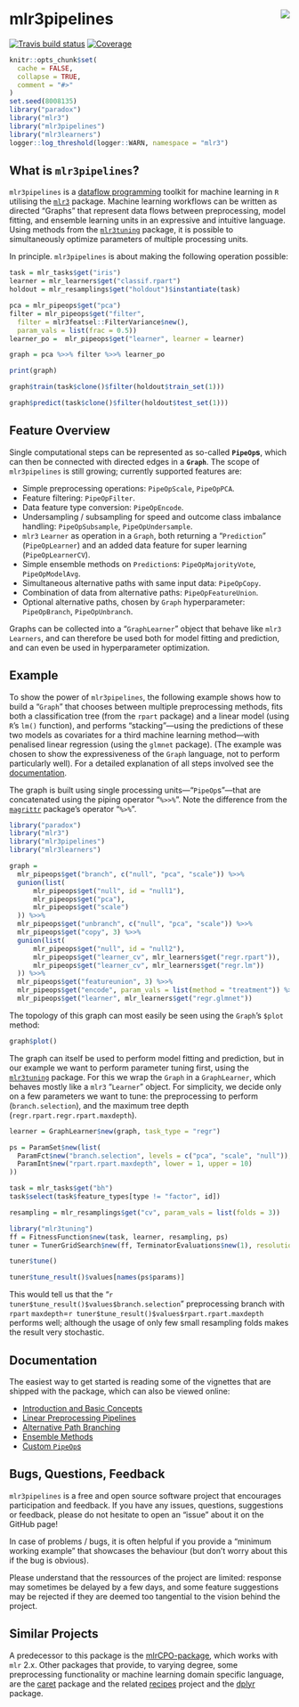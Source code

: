# mlr3pipelines <img src="man/figures/logo.png" align="right" />

[![Travis build status](https://travis-ci.com/mlr-org/mlr3pipelines.svg?branch=master)](https://travis-ci.com/mlr-org/mlr3pipelines)
[![Coverage](https://codecov.io/github/mlr-org/mlr3pipelines/branch/master/graphs/badge.svg)](https://codecov.io/github/mlr-org/mlr3pipelines)

```r
knitr::opts_chunk$set(
  cache = FALSE,
  collapse = TRUE,
  comment = "#>"
)
set.seed(8008135)
library("paradox")
library("mlr3")
library("mlr3pipelines")
library("mlr3learners")
logger::log_threshold(logger::WARN, namespace = "mlr3")
```

## What is `mlr3pipelines`?

`mlr3pipelines` is a [dataflow programming](https://en.wikipedia.org/wiki/Dataflow_programming) toolkit for machine learning in `R` utilising the [`mlr3`](https://github.com/mlr-org/mlr3) package. Machine learning workflows can be written as directed "Graphs" that represent data flows between preprocessing, model fitting, and ensemble learning units in an expressive and intuitive language. Using methods from the [`mlr3tuning`](https://github.com/mlr-org/mlr3tuning) package, it is possible to simultaneously optimize parameters of multiple processing units.

In principle. `mlr3pipelines` is about making the following operation possible:
```r
task = mlr_tasks$get("iris")
learner = mlr_learners$get("classif.rpart")
holdout = mlr_resamplings$get("holdout")$instantiate(task)

pca = mlr_pipeops$get("pca")
filter = mlr_pipeops$get("filter",
  filter = mlr3featsel::FilterVariance$new(),
  param_vals = list(frac = 0.5))
learner_po =  mlr_pipeops$get("learner", learner = learner)

graph = pca %>>% filter %>>% learner_po

print(graph)

graph$train(task$clone()$filter(holdout$train_set(1)))

graph$predict(task$clone()$filter(holdout$test_set(1)))
```

## Feature Overview

Single computational steps can be represented as so-called **`PipeOp`s**, which can then be connected with directed edges in a **`Graph`**. The scope of `mlr3pipelines` is still growing; currently supported features are:

* Simple preprocessing operations: `PipeOpScale`, `PipeOpPCA`.
* Feature filtering: `PipeOpFilter`.
* Data feature type conversion: `PipeOpEncode`.
* Undersampling / subsampling for speed and outcome class imbalance handling: `PipeOpSubsample`, `PipeOpUndersample`.
* `mlr3` `Learner` as operation in a `Graph`, both returning a "`Prediction`" (`PipeOpLearner`) and an added data feature for super learning (`PipeOpLearnerCV`).
* Simple ensemble methods on `Prediction`s: `PipeOpMajorityVote`, `PipeOpModelAvg`.
* Simultaneous alternative paths with same input data: `PipeOpCopy`.
* Combination of data from alternative paths: `PipeOpFeatureUnion`.
* Optional alternative paths, chosen by `Graph` hyperparameter: `PipeOpBranch`, `PipeOpUnbranch`.

Graphs can be collected into a "`GraphLearner`" object that behave like `mlr3` `Learners`, and can therefore be used both for model fitting and prediction, and can even be used in hyperparameter optimization.

## Example

To show the power of `mlr3pipelines`, the following example shows how to build a "`Graph`" that chooses between multiple preprocessing methods, fits both a classification tree (from the `rpart` package) and a linear model (using `R`'s `lm()` function), and performs "stacking"---using the predictions of these two models as covariates for a third machine learning method---with penalised linear regression (using the `glmnet` package). (The example was chosen to show the expressiveness of the `Graph` language, not to perform particularly well). For a detailed explanation of all steps involved see the [documentation](documentation).

The graph is built using single processing units---"`PipeOp`s"---that are concatenated using the piping operator "`%>>%`". Note the difference from the [`magrittr`](https://github.com/tidyverse/magrittr) package's operator "`%>%`".
```r
library("paradox")
library("mlr3")
library("mlr3pipelines")
library("mlr3learners")

graph =
  mlr_pipeops$get("branch", c("null", "pca", "scale")) %>>%
  gunion(list(
      mlr_pipeops$get("null", id = "null1"),
      mlr_pipeops$get("pca"),
      mlr_pipeops$get("scale")
  )) %>>%
  mlr_pipeops$get("unbranch", c("null", "pca", "scale")) %>>%
  mlr_pipeops$get("copy", 3) %>>%
  gunion(list(
      mlr_pipeops$get("null", id = "null2"),
      mlr_pipeops$get("learner_cv", mlr_learners$get("regr.rpart")),
      mlr_pipeops$get("learner_cv", mlr_learners$get("regr.lm"))
  )) %>>%
  mlr_pipeops$get("featureunion", 3) %>>%
  mlr_pipeops$get("encode", param_vals = list(method = "treatment")) %>>%
  mlr_pipeops$get("learner", mlr_learners$get("regr.glmnet"))
```
The topology of this graph can most easily be seen using the `Graph`'s `$plot` method:
```r
graph$plot()
```

The graph can itself be used to perform model fitting and prediction, but in our example we want to perform parameter tuning first, using the [`mlr3tuning`](https://github.com/mlr-org/mlr3tuning) package. For this we wrap the `Graph` in a `GraphLearner`, which behaves mostly like
a `mlr3` "`Learner`" object. For simplicity, we decide only on a few parameters we want to tune: the preprocessing to perform (`branch.selection`), and the maximum tree depth (`regr.rpart.regr.rpart.maxdepth`).
```r
learner = GraphLearner$new(graph, task_type = "regr")

ps = ParamSet$new(list(
  ParamFct$new("branch.selection", levels = c("pca", "scale", "null")),
  ParamInt$new("rpart.rpart.maxdepth", lower = 1, upper = 10)
))

task = mlr_tasks$get("bh")
task$select(task$feature_types[type != "factor", id])

resampling = mlr_resamplings$get("cv", param_vals = list(folds = 3))
```

```r
library("mlr3tuning")
ff = FitnessFunction$new(task, learner, resampling, ps)
tuner = TunerGridSearch$new(ff, TerminatorEvaluations$new(1), resolution = 3)

tuner$tune()

tuner$tune_result()$values[names(ps$params)]
```

This would tell us that the "`r tuner$tune_result()$values$branch.selection`" preprocessing branch with `rpart` `maxdepth`=`r tuner$tune_result()$values$rpart.rpart.maxdepth` performs well; although the usage of only few small resampling folds makes the result very stochastic.

## Documentation

The easiest way to get started is reading some of the vignettes that are shipped with the package, which can also be viewed online:

* [Introduction and Basic Concepts](https://mlr-org.github.io/mlr3pipelines/articles/basic_concepts.html)
* [Linear Preprocessing Pipelines](https://mlr-org.github.io/mlr3pipelines/articles/a_simple_pipeline.html)
* [Alternative Path Branching](https://mlr-org.github.io/mlr3pipelines/articles/branching.html)
* [Ensemble Methods](https://mlr-org.github.io/mlr3pipelines/articles/stacking_and_bagging.html)
* [Custom `PipeOp`s](https://mlr-org.github.io/mlr3pipelines/articles/create_a_custom_pipeop.html)

## Bugs, Questions, Feedback

`mlr3pipelines` is a free and open source software project that encourages participation and feedback. If you have any issues, questions, suggestions or feedback, please do not hesitate to open an "issue" about it on the GitHub page!

In case of problems / bugs, it is often helpful if you provide a "minimum working example" that showcases the behaviour (but don't worry about this if the bug is obvious).

Please understand that the ressources of the project are limited: response may sometimes be delayed by a few days, and some feature suggestions may be rejected if they are deemed too tangential to the vision behind the project.

## Similar Projects

A predecessor to this package is the [mlrCPO-package](https://github.com/mlr-org/mlrCPO), which works with `mlr` 2.x. Other packages that provide, to varying degree, some preprocessing functionality or machine learning domain specific language, are the [caret](https://github.com/topepo/caret) package and the related [recipes](https://tidymodels.github.io/recipes/) project and the [dplyr](https://github.com/tidyverse/dplyr) package.
